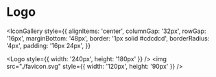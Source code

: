 

<Meta title="Foundations/Logo" />

# Logo

<IconGallery
  style={{
    alignItems: 'center',
    columnGap: '32px',
    rowGap: '16px',
    marginBottom: '48px',
    border: '1px solid #cdcdcd',
    borderRadius: '4px',
    padding: '16px 24px',
  }}
>
  <Logo style={{ width: '240px', height: '180px' }} />
  <img src="./favicon.svg" style={{ width: '120px', height: '90px' }} />
</IconGallery>
